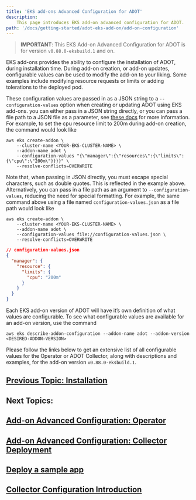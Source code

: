 ```yaml
---
title: 'EKS add-ons Advanced Configuration for ADOT'
description:
    This page introduces EKS add-on advanced configuration for ADOT.
path: '/docs/getting-started/adot-eks-add-on/add-on-configuration'
---
```


> **IMPORTANT**: This EKS Add-on Advanced Configuration for ADOT is for version `v0.88.0-eksbuild.1` and on.

EKS add-ons provides the ability to configure the installation of ADOT, during installation time. During add-on creation, or add-on updates, configurable values can be used to modify the add-on to your liking. Some examples include modifying resource requests or limits or adding tolerations to the deployed pod. 

These configuration values are passed in as a JSON string to a `--configuration-values` option when creating or updating ADOT using EKS add-ons. you can either pass in a JSON string directly, or you can pass a file path to a JSON file as a parameter, see [these docs](https://docs.aws.amazon.com/cli/latest/userguide/cli-usage-parameters-file.html) for more information. For example, to set the cpu resource limit to 200m during add-on creation, the command would look like

```console
aws eks create-addon \
    --cluster-name <YOUR-EKS-CLUSTER-NAME> \
    --addon-name adot \
    --configuration-values "{\"manager\":{\"resources\":{\"limits\":{\"cpu\":\"200m\"}}}}" \
    --resolve-conflicts=OVERWRITE
```

Note that, when passing in JSON directly, you must escape special characters, such as double quotes. This is reflected in the example above. Alternatively, you can pass in a file path as an argument to `--configuration-values`, reducing the need for special formatting. For example, the same command above using a file named `configuration-values.json` as a file path would look like

```console
aws eks create-addon \
    --cluster-name <YOUR-EKS-CLUSTER-NAME> \
    --addon-name adot \
    --configuration-values file://configuration-values.json \
    --resolve-conflicts=OVERWRITE
```

```json
// configuration-values.json
{
  "manager": {
    "resource": {
      "limits": {
        "cpu": "200m"
      }
    }
  }
}
```

Each EKS add-on version of ADOT will have it’s own definition of what values are configurable.  To see what configurable values are available for an add-on version, use the command 

```console
aws eks describe-addon-configuration --addon-name adot --addon-version <DESIRED-ADDON-VERSION> 
```

Please follow the links below to get an extensive list of all configurable values for the Operator or ADOT Collector, along with descriptions and examples, for the add-on version `v0.88.0-eksbuild.1`.

## [Previous Topic: Installation](/docs/getting-started/adot-eks-add-on/installation)

## Next Topics:

## [Add-on Advanced Configuration: Operator](/docs/getting-started/adot-eks-add-on/add-on-configuration-operator)
## [Add-on Advanced Configuration: Collector Deployment](/docs/getting-started/adot-eks-add-on/add-on-configuration-collector-deployment)
## [Deploy a sample app](/docs/getting-started/adot-eks-add-on/sample-app)
## [Collector Configuration Introduction](/docs/getting-started/adot-eks-add-on/config-collector-intro)
